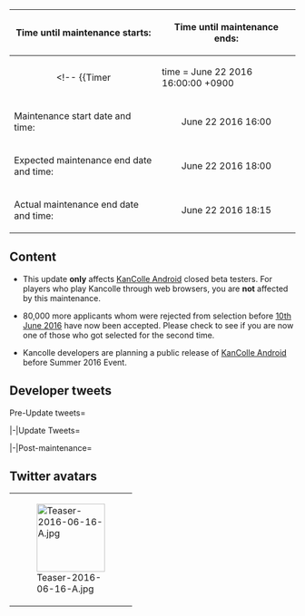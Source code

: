 {| class="wikitable"
!Time until maintenance starts:
!Time until maintenance ends:
|-
| align="center" | <!--
{{Timer
|time = June 22 2016 16:00:00 +0900
|style = font-weight:bold;
|endClass = countdownComplete1
|endText = '''Maintenance has begun.'''
}}-->
'''Maintenance has begun. Please migrate to PC to continue your KanColle game session.'''
| align="center" | <!--
{{Timer
|time = June 22 2016 18:00:00 +0900
|style = font-weight:bold;
|endClass = countdownComplete1
|endText = '''Maintenance has ended.'''
}}-->
'''Maintenance has finished.'''
|-
! scope="row" | Maintenance start date and time:
| align="center" | June 22 2016 16:00
|-
! scope="row" | Expected maintenance end date and time:
| align="center" | June 22 2016 18:00
|-
! scope="row" | Actual maintenance end date and time:
| align="center" | June 22 2016 18:15
|}

== Content ==
* This update '''only''' affects [[KanColle Android]] closed beta testers. For players who play Kancolle through web browsers, you are '''not''' affected by this maintenance.
* {{new}} 80,000 more applicants whom were rejected from selection before [[Thread:452029|10th June 2016]] have now been accepted. Please check to see if you are now one of those who got selected for the second time.
* {{new}} Kancolle developers are planning a public release of [[KanColle Android]] before Summer 2016 Event.

== Developer tweets ==
<tabber>Pre-Update tweets=
{{MultiTweet
|MultiTweetID = preUpdate
|color = #ace
|title = Pre Update

|link01 = https://twitter.com/KanColle_STAFF/status/741808932046278657
|JP01 = 「艦これ」運営鎮守府では、現在先行試験運用中の【Android先行運用版】のアップデート更新準備を進めています。今月中に同アップデート更新を実施させて頂く予定です。また、同タイミングで先行運用登録済の提督方の中から、先行運用当選枠の拡張も併せて実施予定です。
|EN01 = We're currently working on an update for the Android pre-release test version. We're going to implement it by the end of this month. Furthermore, on the same occasion we're also going to hand out more beta test keys to those you didn't win the lottery the first time around.
|TL01 = [[User:Admiral Mikado|Admiral Mikado]]

|link02 = https://twitter.com/KanColle_STAFF/status/742881710031798273
|JP02 = 「艦これ」運営鎮守府では、現在先行試験運用中の【Android先行運用版】のアップデート更新準備を進めています。来週中に同アップデート更新を実施予定です。また、同タイミングで、先行運用登録済の提督方の中から、先行運用枠の拡張(追加当選)も併せて実施予定です。
|EN02 = &nbsp;
|TL02 = 

|link03 = http://twitter.com/KanColle_STAFF/status/743994214367670272
|JP03 = ヒトヒトサンマル。提督の皆さん、お疲れさまです！<br><br>今日は土曜日！週末に突入致しました！現在「艦これ」運営鎮守府では、来週のAndroid先行運用版アップデート&同運用枠拡張、及びさ来週の全サーバ群メンテナンス&アップデートを準備中です。今週末も頑張ってまいりましょう！
|EN03 =  1300. Hello, Admirals! Today is Saturday, and we have entered the weekend! Currently, the KanColle Dev Team is is preparing for the update and capacity increase for the [[KanColle Android]] beta ''next week'' as well as the maintenance for all [[Servers|KanColle servers]] ''the week after''. Let us strive for this weekend too!
|TL03 = [[User:Rephira|Rephira]]<br>[[User:Crazy teitoku|Crazy teitoku]]

|link04 = https://twitter.com/KanColle_STAFF/status/744342882740371456
|JP04 = 現在「艦これ」運営鎮守府では、【Android先行運用版】の更新アップデート準備、及び同先行運用枠の拡張準備を進めています。明々後日【6/22(水)】の同更新＆運用枠拡張を目指して現在作業中です。
|EN04 = &nbsp;
|TL04 = 

|link05 = https://twitter.com/KanColle_STAFF/status/745055627882332161
|JP05 = 現在「艦これ」運営鎮守府では、【Android先行運用版】の更新アップデート準備、及び同先行運用枠の拡張準備を進めています。明日【6/22(水)】午後に同更新＆運用枠拡張を実施させて頂く予定です。また、同日に対応確認機種の最新情報も更新予定です。
|EN05 = Kancolle Dev Team is currently preparing the update and capacity expansion for [[KanColle Android]] Beta, scheduled for tomorrow, June 22nd. We will also be providing the latest information on compatible devices on the same day. 
|TL05 = [[User:Rephira|Rephira]]<br>[[User:Crazy teitoku|Crazy teitoku]]

|link06 = https://twitter.com/KanColle_STAFF/status/745415946630627331
|JP06 = 現在「艦これ」運営鎮守府では【Android先行運用版】の更新アップデート、及び同先行運用枠の拡張準備を進めています。本日【6/22(水) 16:00】より【Android先行運用版】のメンテナンス＆アップデートを実施予定です。作業完了は、同日【18:00】予定です。
|EN06 = Currently, the KanColle Dev Team is preparing the update and capacity expansion for [[KanColle Android]] Beta. The maintenance and update for it is scheduled to begin today, June 22nd, from 1600. The maintenance is scheduled to end by 1800.
|TL06 = [[User:qunow|qunow]]<br>[[User:Rephira|Rephira]]<br>[[User:Crazy teitoku|Crazy teitoku]]

|link07 = https://twitter.com/KanColle_STAFF/status/745416812880224256
|JP07 = 【PCブラウザ版で艦隊運用中の提督の皆さんへ】<br>
本日午後実施予定の「Android先行運用版」のメンテナンス＆アップデート中も、PCブラウザ版の艦隊運用は、引き続き可能です。本日も、梅雨の「艦これ」と「艦娘」達をどうぞよろしくお願いいたします！
|EN07 = 【For Admirals using PC Browsers】<br>
The PC Browser will still be up for use even during the [[KanColle Android]] Beta update scheduled for this afternoon.
|TL07 = [[User:Shinhwalee|Shinhwalee]]<br>[[User:Rephira|Rephira]]<br>[[User:Crazy teitoku|Crazy teitoku]]

|link08 = https://twitter.com/KanColle_STAFF/status/745418738707533824
|JP08 = 【Android先行運用版で艦隊運用中の提督の皆さんへ】 1/2<br>
本日【16:00～18:00】実施の「Android先行運用版」のメンテナンス＆アップデート中は、Android版での艦隊運用は出来ません。※PCでの艦隊運用は、同時間帯も引き続き可能です。
|EN08 = 【To all [[KanColle Android]] App Closed Beta Testers】: 1/2<br>
After the update has been finished, please download the newly updated version of the [[KanColle Android]] App. We are sorry for the inconvenience
|TL08 = [[User:Shinhwalee|Shinhwalee]]<br>[[User:Crazy teitoku|Crazy teitoku]]

|link09 = https://twitter.com/KanColle_STAFF/status/745420764661219329
|JP09 = 【Android先行運用版の先行登録済み&運用枠お待ちの皆さんへ】<br>
本日夕方実施の「Android先行運用版」のメンテナンス＆アップデート時に、同先行運用枠の拡張を【+八万名規模】で実施予定です。同運用枠追加ご当選者は、本日夕方以降それぞれの母港にてお知らせいたします。
|EN09 = There will be 80,000 additional [[KanColle Android]] App Closed Beta Testers added into the current Closed Beta Testing<br>
The winners will be known in their respective Naval Base during this Evening.
|TL09 = [[User:Shinhwalee|Shinhwalee]]<br>[[User:Crazy teitoku|Crazy teitoku]]

|link10 = https://twitter.com/KanColle_STAFF/status/745500542768537601
|JP10 = 本日この後【16:00】より【Android先行運用版】はメンテナンス＆アップデート更新を実施させて頂きます。お手数をお掛けして恐縮です、同運用中の提督方は、「艦これ」を一時終了するか、【PC】での運用に切り替えて頂けますと幸いです。同作業完了は【18:00】予定です。
|EN10 = Shortly at 【16:00】 today, we will be beginning the maintenance and update for [[KanColle Android]] Beta. We are sorry for the incovenience, but would like to ask those who are using the [[KanColle Android]] Beta to kindly quit the game and continue their gameplay on the PC version. The maintenance is scheduled to last till 【18:00】.
|TL10 = [[User:Rephira|Rephira]]<br>[[User:Crazy teitoku|Crazy teitoku]]
}}

|-|Update Tweets=
{{MultiTweet
|MultiTweetID = Update
|color = #ace
|title = Update

|link01 = https://twitter.com/KanColle_STAFF/status/745515056717135872
|JP01 = Android先行運用版：メンテナンス中です。<br>
現在「Android先行運用版」は、メンテナンス＆アップデート作業に入りました。同作業は本日【18:00】を予定しています。「PC版」は、通常通り引き続きプレイ可能です。
|EN01 = [[KanColle Android]] Beta: Maintenance is in progress.<br>
Currently [[KanColle Android]] Beta has entered the maintenance and update process. This work is scheduled to end by 【18:00】 today. The PC version is still up and playable as it has been.
|TL01 = [[User:Rephira|Rephira]]<br>[[User:Crazy teitoku|Crazy teitoku]]

|link02 = https://twitter.com/KanColle_STAFF/status/745525730264522752
|JP02 = Android先行運用版：メンテナンス中です。<br>
現在「Android先行運用版」のメンテナンス＆アップデート作業を進めています。公式コミュニティ【運営鎮守府からのお知らせ】に、最新の推奨端末及び動作確認端末の詳細機種情報を更新致しました。ご確認頂けますと幸いです。
|EN02 = ''Basically they updated the list for compatible phones for the App in the Community section.''
|TL02 = Rough: [[User:Shinhwalee|Shinhwalee]]

|link03 = https://twitter.com/KanColle_STAFF/status/745536468760727558
|JP03 = Android先行運用版：メンテナンス中です。<br>
現在実施中の「Android先行運用版」のメンテナンス＆アップデートによって、<br>
【編成】艦娘リストの修正/最適化・UIの調整<br>
【工廠】表示の修正/最適化・UIの調整<br>
【補給】全補給ボタンの拡大<br>
等の各種調整を実施致します。
|EN03 = [[KanColle Android]] App Bug Fixes Include:<br>
1. Fleet Composition List Fix / Optimization <br>
2. UI Adjustment [Arsenal (Factory)] - Display Fix / Optimization <br>
3. UI Adjustment [Resupply] - Full Resupply Button Expansion 
|TL03 = [[User:Shinhwalee|Shinhwalee]]<br>[[User:Crazy teitoku|Crazy teitoku]]

|link04 = https://twitter.com/KanColle_STAFF/status/745537837878022144
|JP04 = Android先行運用版：メンテナンス中です。<br>
現在実施中の「Android先行運用版」のメンテナンス＆アップデートによって、先行運用枠を【+八万名規模】拡張致します。先行運用登録済&運用枠お待ちの提督方は、本日【18:00】以降母港の同登録箇所で当落の確認が可能です。
|EN04 = ''Long story short: +80,000 randomly chosen players will be able to participate in the Closed Beta for the [[KanColle Android]] App and the results will show up on your HQ after 【18:00】 whether you are eligible or not.
|TL04 = [[User:Shinhwalee|Shinhwalee]]<br>[[User:Crazy teitoku|Crazy teitoku]]

|link05 = https://twitter.com/KanColle_STAFF/status/745538729834471425
|JP05 = 【「艦これ」Android版本稼働お待ちの提督の皆さんへ】<br>
「艦これ」Android版本稼働は、今夏予定です。今夏実施予定の夏イベ2016：期間限定海域の実施前に希望する全ての提督方に同運用枠をご提供できるよう準備中です。もう少しだけお待ち頂けますと幸いです。
|EN05 = [[KanColle Android]] Public Release will be available before the Summer 2016 Event.
|TL05 = [[User:Shinhwalee|Shinhwalee]]<br>[[User:Crazy teitoku|Crazy teitoku]]

|link06 = https://twitter.com/KanColle_STAFF/status/745543191043018752
|JP06 = Android先行運用版：メンテナンス最終段階です。<br>
現在「Android先行運用版」運用枠の【+八万名規模】を展開中です。申し訳ありません、展開にもう少しだけ時間が掛かる見込みです。先行運用登録済の提督方は、【18:15】以降に母港にて当落をご確認頂けますと幸いです。
|EN06 = For all those waiting for results to be included in the new 80,000 Closed Beta Testers, please wait until 【18:15】 for the results. Apologies for the delay.
|TL06 = [[User:Shinhwalee|Shinhwalee]]<br>[[User:Crazy teitoku|Crazy teitoku]]

|link07 = https://twitter.com/KanColle_STAFF/status/745543908021567490
|JP07 = Android先行運用版：メンテナンス最終段階です。<br>
現在「Android先行運用版」メンテナンス＆アップデート作業の最終シークエンスを実施中です。各サーバ群の再開放前確認作業です。申し訳ありません、再接続をもう少しだけお待ち頂けますと幸いです。
|EN07 = ''They on final phase of the maintenance so please wait a bit longer.''
|TL07 = Rough: [[User:Shinhwalee|Shinhwalee]]

|link08 = https://twitter.com/KanColle_STAFF/status/745546029454368768
|JP08 = Android先行運用版：メンテナンス、全サーバ群共に完了致しました！<br>
本日実施の「Android先行運用版」メンテナンス＆アップデート更新、完了致しました！提督の皆さん、お待たせ致しました。通信環境のよいところで、再接続&更新をお願いできますと幸いです。
|EN08 = &nbsp;
|TL08 = 
}}


|-|Post-maintenance=
{{MultiTweet
|MultiTweetID = postmaint
|color = #ace
|title = Post-maintenance tweets

|link01 = https://twitter.com/KanColle_STAFF/status/745547967898124288
|JP01 = Android先行運用版：現在ログインが集中しています。<br>
本日実施の「Android先行運用版」メンテナンス＆アップデートは完了致しました。現在同ログインが集中しています。同運用の提督の皆さん、申し訳ありません、少しだけ時間をおいて再接続をお願いできますと幸いです。
|EN01 = &nbsp;
|TL01 = 

|link02 = https://twitter.com/KanColle_STAFF/status/745549516724572162
|JP02 = Android先行運用版：追加運用枠の当落を発表致しました。<br>
現在展開中の「Android先行運用版」追加運用枠【+八万名規模】の当落を各母港にて発表開始致しました。先行運用登録済&同運用枠お待ちの提督方は、「艦これ」に再接続し、母港にて当落をご確認頂けますと幸いです。
|EN02 = &nbsp;
|TL02 = 

|link03 = https://twitter.com/KanColle_STAFF/status/745554360474574849
|JP03 = 【Android先行運用版：更新ボタンが出ない提督方へ】<br>
既に先行運用版を運用されていて、何等かの原因で「更新ボタン」が出ない場合は、一度当該アプリをアンインストールすることでダウンロードは可能です。
※申し訳ありません、その場合は読込み済のキャッシュはクリアされます。
|EN03 = &nbsp;
|TL03 = 

|link04 = https://twitter.com/KanColle_STAFF/status/745559343152562176
|JP04 = 【Android先行運用版：更新ボタンが出ない提督方へ】<br>
既に先行運用版を運用されている提督の皆さん、接続状況も大分安定してまいりました。「更新ボタン」が出ない場合は、少し時間をおいて再度ご接続をお試し頂けますと幸いです。※更新の場合はキャッシュは自動クリアされません。
|EN04 = &nbsp;
|TL04 = 

|link05 = https://twitter.com/KanColle_STAFF/status/749386424827334656
|JP05 = 現在「艦これ」運営鎮守府では、【Android先行運用版】の運用枠拡大の準備を進めています。今月中に先行登録された全ての提督の皆さんに、同運用枠をご提供できる予定です。また、今夏の夏イベ開始前に本稼働に移行し、新しく着任された提督の皆さんも運用可能となる予定です。
|EN05 = ''Basically, this month everyone who took part in the early-access lottery is going to get [[KanColle Android]].''
|TL05 = Rough: [[User:Admiral Mikado|Admiral Mikado]]

|link06 = https://twitter.com/KanColle_STAFF/status/749765217282723840
|JP06 = 現在「艦これ」運営鎮守府では、【Android先行運用版】の運用枠拡大の準備を進めています。来週【7/15(金)】実施予定の次回メンテナンス＆アップデート完了を以て、先行登録された全ての提督の皆さんに同運用枠をご提供できるように拡張作業を進めています。
|EN06 = Currently, the KanColle Dev Team is working on expanding the capacity of [[KanColle Android]] Beta. We are working so that following the maintenance and update scheduled for the week after the next in July 15th, all of those who have pre-registered for the beta will be able to use the app.
|TL06 = [[User:Rephira|Rephira]]

|link07 = 
|JP07 = 
|EN07 = 
|TL07 = 

|link08 = 
|JP08 = 
|EN08 = 
|TL08 = 

|link09 = 
|JP09 = 
|EN09 = 
|TL09 = 

|link10 = 
|JP10 = 
|EN10 = 
|TL10 = 
}}
</tabber>

== Twitter avatars == 
{| class="wikitable"
| style="width:120px;" | [[File:Teaser-2016-06-16-A.jpg|120px]]
|}<ac_metadata title="KanColle Android Update - 22nd June 2016"> </ac_metadata>